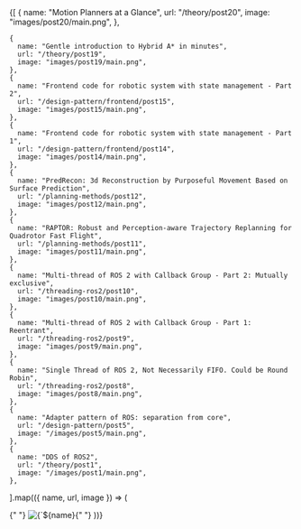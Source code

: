 
<Cards>
  {[  
    {
      name: "Motion Planners at a Glance",
      url: "/theory/post20",
      image: "images/post20/main.png",
    },

    {
      name: "Gentle introduction to Hybrid A* in minutes",
      url: "/theory/post19",
      image: "images/post19/main.png",
    },
    {
      name: "Frontend code for robotic system with state management - Part 2",
      url: "/design-pattern/frontend/post15",
      image: "images/post15/main.png",
    },
    {
      name: "Frontend code for robotic system with state management - Part 1",
      url: "/design-pattern/frontend/post14",
      image: "images/post14/main.png",
    },
    {
      name: "PredRecon: 3d Reconstruction by Purposeful Movement Based on Surface Prediction",
      url: "/planning-methods/post12",
      image: "images/post12/main.png",
    },
    {
      name: "RAPTOR: Robust and Perception-aware Trajectory Replanning for Quadrotor Fast Flight",
      url: "/planning-methods/post11",
      image: "images/post11/main.png",
    },
    {
      name: "Multi-thread of ROS 2 with Callback Group - Part 2: Mutually exclusive",
      url: "/threading-ros2/post10",
      image: "images/post10/main.png",
    },
    {
      name: "Multi-thread of ROS 2 with Callback Group - Part 1: Reentrant",
      url: "/threading-ros2/post9",
      image: "images/post9/main.png",
    },
    {
      name: "Single Thread of ROS 2, Not Necessarily FIFO. Could be Round Robin",
      url: "/threading-ros2/post8",
      image: "images/post8/main.png",
    },
    {
      name: "Adapter pattern of ROS: separation from core",
      url: "/design-pattern/post5",
      image: "/images/post5/main.png",
    },
    {
      name: "DDS of ROS2",
      url: "/theory/post1",
      image: "/images/post1/main.png",
    },

].map(({ name, url, image }) => (

<Card key={name} image arrow target="_blank" title={name} href={url}>
  {" "}
  <img
    src={image}
    alt={`${name} preview`}
    className="object-cover
[aspect-ratio:12/6.3]"
  />{" "}
</Card> ))}

</Cards>
